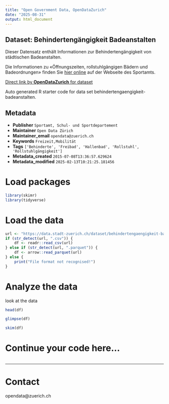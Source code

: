```yaml
---
title: "Open Government Data, OpenDataZurich"
date: "2025-08-31"
output: html_document
---
```


## Dataset: Behindertengängigkeit Badeanstalten

Dieser Datensatz enthält Informationen zur Behindertengängigkeit von städtischen Badeanstalten. 

Die Informationen zu «Öffnungszeiten, rollstuhlgängigen Bädern und Badeordnungen» finden Sie [hier online](https://www.stadt-zuerich.ch/de/stadtleben/sport-und-erholung/sport-und-badeanlagen/hallenbaeder.html) auf der Webseite des Sportamts.

[Direct link by **OpenDataZurich** for dataset](https://data.stadt-zuerich.ch/dataset/behindertengaengigkeit-badeanstalten)

Auto generated R starter code for data set behindertengaengigkeit-badeanstalten.

## Metadata

- **Publisher** `Sportamt, Schul- und Sportdepartement`
- **Maintainer** `Open Data Zürich`
- **Maintainer_email** `opendata@zuerich.ch`
- **Keywords** `Freizeit,Mobilität`
- **Tags** `['Behinderte', 'Freibad', 'Hallenbad', 'Rollstuhl', 'Rollstuhlgängigkeit']`
- **Metadata_created** `2015-07-08T13:36:57.629624`
- **Metadata_modified** `2025-02-13T10:21:25.181456`


# Load packages

```r
library(skimr)
library(tidyverse)
```

# Load the data

```r
url <- "https://data.stadt-zuerich.ch/dataset/behindertengaengigkeit-badeanstalten/download/behindertenzugang_bäder.csv"
if (str_detect(url, ".csv")) {
    df <- readr::read_csv(url)
} else if (str_detect(url, ".parquet")) {
    df <- arrow::read_parquet(url)
} else {
    print("File format not recognised!")
}
```

# Analyze the data

look at the data
```r
head(df)
```

```r
glimpse(df)
```

```r
skim(df)
```

# Continue your code here...

```r

```

------------------------------------------------------------------------

# Contact

opendata@zuerich.ch
